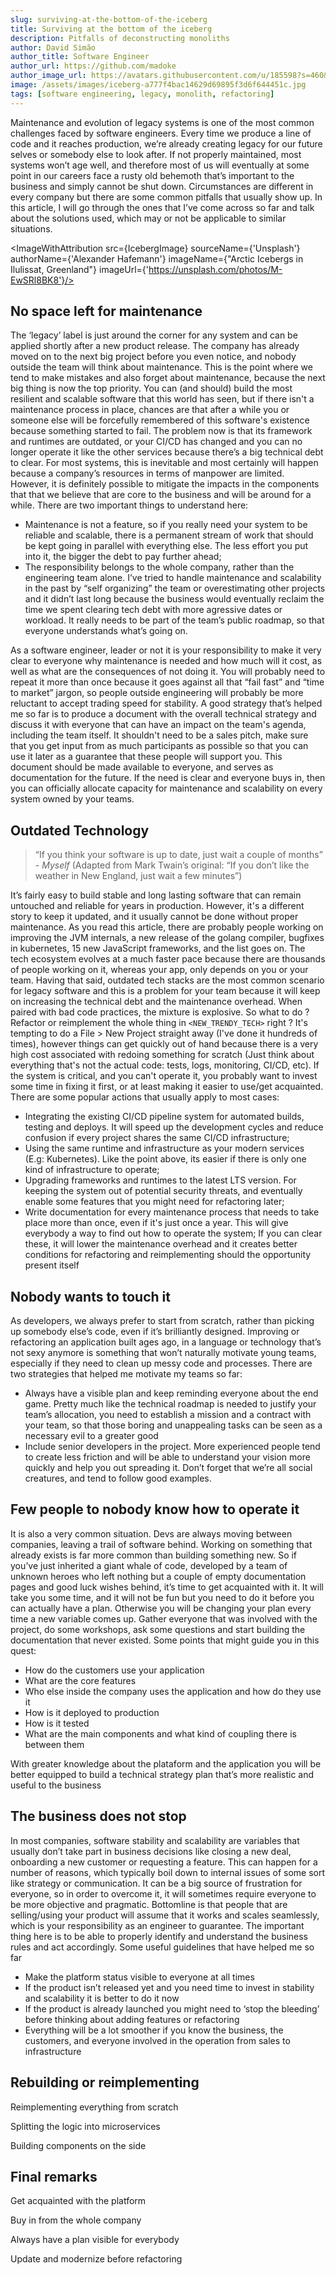 ```yaml
---
slug: surviving-at-the-bottom-of-the-iceberg
title: Surviving at the bottom of the iceberg
description: Pitfalls of deconstructing monoliths
author: David Simão
author_title: Software Engineer
author_url: https://github.com/madoke
author_image_url: https://avatars.githubusercontent.com/u/185598?s=460&v=4
image: /assets/images/iceberg-a777f4bac14629d69895f3d6f644451c.jpg
tags: [software engineering, legacy, monolith, refactoring]
---
```



Maintenance and evolution of legacy systems is one of the most common challenges faced by software engineers. Every time we produce a line of code and it reaches production, we’re already creating legacy for our future selves or somebody else to look after. If not properly maintained, most systems won’t age well, and therefore most of us will eventually at some point in our careers face a rusty old behemoth that’s important to the business and simply cannot be shut down. Circumstances are different in every company but there are some common pitfalls that usually show up. In this article, I will go through the ones that I’ve come across so far and talk about the solutions used, which may or not be applicable to similar situations.

<!--truncate-->


<ImageWithAttribution
  src={IcebergImage}
  sourceName={'Unsplash'}
  authorName={'Alexander Hafemann'}
  imageName={"Arctic Icebergs in Ilulissat, Greenland"}
  imageUrl={'https://unsplash.com/photos/M-EwSRl8BK8'}/>

## No space left for maintenance

The ‘legacy’ label is just around the corner for any system and can be applied shortly after a new product release. The company has already moved on to the next big project before you even notice, and nobody outside the team will think about maintenance. This is the point where we tend to make mistakes and also forget about maintenance, because the next big thing is now the top priority. You can (and should) build the most resilient and scalable software that this world has seen, but if there isn't a maintenance process in place, chances are that after a while you or someone else will be forcefully remembered of this software's existence because something started to fail. The problem now is that its framework and runtimes are outdated, or your CI/CD has changed and you can no longer operate it like the other services because there’s a big technical debt to clear.
For most systems, this is inevitable and most certainly will happen because a company’s resources in terms of manpower are limited. However, it is definitely possible to mitigate the impacts in the components that that we believe that are core to the business and will be around for a while.
There are two important things to understand here:
- Maintenance is not a feature, so if you really need your system to be reliable and scalable, there is a permanent stream of work that should be kept going in parallel with everything else. The less effort you put into it, the bigger the debt to pay further ahead;
- The responsibility belongs to the whole company, rather than the engineering team alone. I’ve tried to handle maintenance and scalability in the past by “self organizing” the team or overestimating other projects and it didn’t last long because the business would eventually reclaim the time we spent clearing tech debt with more agressive dates or workload. It really needs to be part of the team’s public roadmap, so that everyone understands what’s going on.

As a software engineer, leader or not it is your responsibility to make it very clear to everyone why maintenance is needed and how much will it cost, as well as what are the consequences of not doing it. You will probably need to repeat it more than once because it goes against all that “fail fast” and “time to market” jargon, so people outside engineering will probably be more reluctant to accept trading speed for stability. A good strategy that’s helped me so far is to produce a document with the overall technical strategy and discuss it with everyone that can have an impact on the team's agenda, including the team itself. It shouldn't need to be a sales pitch, make sure that you get input from as much participants as possible so that you can use it later as a guarantee that these people will support you. This document should be made available to everyone, and serves as documentation for the future. If the need is clear and everyone buys in, then you can officially allocate capacity for maintenance and scalability on every system owned by your teams.


## Outdated Technology

> “If you think your software is up to date, just wait a couple of months” - *Myself* (Adapted from Mark Twain’s original: “If you don’t like the weather in New England, just wait a few minutes”)

It’s fairly easy to build stable and long lasting software that can remain untouched and reliable for years in production. However, it's a different story to keep it updated, and it usually cannot be done without proper maintenance.
As you read this article, there are probably people working on improving the JVM internals, a new release of the golang compiler, bugfixes in kubernetes, 15 new JavaScript frameworks, and the list goes on. The tech ecosystem evolves at a much faster pace because there are thousands of people working on it, whereas your app, only depends on you or your team.
Having that said, outdated tech stacks are the most common scenario for legacy software and this is a problem for your team because it will keep on increasing the technical debt and the maintenance overhead. When paired with bad code practices, the mixture is explosive. So what to do ? Refactor or reimplement the whole thing in `<NEW_TRENDY_TECH>` right ? It's tempting to do a File > New Project straight away (I've done it hundreds of times), however things can get quickly out of hand because there is a very high cost associated with redoing something for scratch (Just think about everything that's not the actual code: tests, logs, monitoring, CI/CD, etc). If the system is critical, and you can't operate it, you probably want to invest some time in fixing it first, or at least making it easier to use/get acquainted. There are some popular actions that usually apply to most cases:
- Integrating the existing CI/CD pipeline system for automated builds, testing and deploys. It will speed up the development cycles and reduce confusion if every project shares the same CI/CD infrastructure;
- Using the same runtime and infrastructure as your modern services (E.g: Kubernetes). Like the point above, its easier if there is only one kind of infrastructure to operate;
- Upgrading frameworks and runtimes to the latest LTS version. For keeping the system out of potential security threats, and eventually enable some features that you might need for refactoring later;
- Write documentation for every maintenance process that needs to take place more than once, even if it's just once a year. This will give everybody a way to find out how to operate the system;
If you can clear these, it will lower the maintenance overhead and it creates better conditions for refactoring and reimplementing should the opportunity present itself


## Nobody wants to touch it

As developers, we always prefer to start from scratch, rather than picking up somebody else’s code, even if it’s brilliantly designed. Improving or refactoring an application built ages ago, in a language or technology that’s not sexy anymore is something that won’t naturally motivate young teams, especially if they need to clean up messy code and processes. There are two strategies that helped me motivate my teams so far:
- Always have a visible plan and keep reminding everyone about the end game. Pretty much like the technical roadmap is needed to justify your team’s allocation, you need to establish a mission and a contract with your team, so that those boring and unappealing tasks can be seen as a necessary evil to a greater good
- Include senior developers in the project. More experienced people tend to create less friction and will be able to understand your vision more quickly and help you out spreading it. Don’t forget that we’re all social creatures, and tend to follow good examples.


## Few people to nobody know how to operate it

It is also a very common situation. Devs are always moving between companies, leaving a trail of software behind. Working on something that already exists is far more common than building something new. So if you’ve just inherited a giant whale of code, developed by a team of unknown heroes who left nothing but a couple of empty documentation pages and good luck wishes behind, it’s time to get acquainted with it.
It will take you some time, and it will not be fun but you need to do it before you can actually have a plan. Otherwise you will be changing your plan every time a new variable comes up.
Gather everyone that was involved with the project, do some workshops, ask some questions and start building the documentation that never existed. Some points that might guide you in this quest:
- How do the customers use your application
- What are the core features
- Who else inside the company uses the application and how do they use it
- How is it deployed to production
- How is it tested
- What are the main components and what kind of coupling there is between them

With greater knowledge about the plataform and the application you will be better equipped to build a technical strategy plan that’s more realistic and useful to the business


## The business does not stop

In most companies, software stability and scalability are variables that usually don’t take part in business decisions like closing a new deal, onboarding a new customer or requesting a feature. This can happen for a number of reasons, which typically boil down to internal issues of some sort like strategy or communication. It can be a big source of frustration for everyone, so in order to overcome it, it will sometimes require everyone to be more objective and pragmatic. Bottomline is that people that are selling/using your product will assume that it works and scales seamlessly, which is your responsibility as an engineer to guarantee. The important thing here is to be able to properly identify and understand the business rules and act accordingly. Some useful guidelines that have helped me so far
- Make the platform status visible to everyone at all times
- If the product isn’t released yet and you need time to invest in stability and scalability it is better to do it now
- If the product is already launched you might need to ‘stop the bleeding’ before thinking about adding features or refactoring
- Everything will be a lot smoother if you know the business, the customers, and everyone involved in the operation from sales to infrastructure


## Rebuilding or reimplementing

Reimplementing everything from scratch

Splitting the logic into microservices

Building components on the side


## Final remarks

Get acquainted with the platform

Buy in from the whole company

Always have a plan visible for everybody

Update and modernize before refactoring





